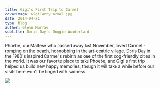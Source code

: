 ---
title: Gigi's First Trip to Carmel
coverImage: GigiTerryCarmel.jpg
date: 2014-04-21
type: blog
author: Glenn Murray
subtitle: Doris Day's Doggie Wonderland
---


Phoebe, our Maltese who passed away last November, loved Carmel - romping on the beach, hobnobbing in the art-centric village. Doris Day in the 1980's inspired Carmel's rebirth as one of the first dog-friendly cities in the world. It was our favorite place to take Phoebe, and Gigi's first trip helped us build new happy memories, though it will take a while before our visits here won't be tinged with sadness.

<Image src="GigiTerryCarmel.jpg"  />
<TextCollapse src="GigiTerryCarmel.jpg" />
